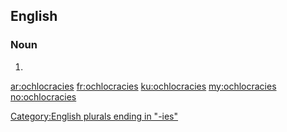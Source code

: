 ==English==

===Noun===
{{head|en}}

# {{plural of|ochlocracy}}

[[Category:English plurals ending in "-ies"]]

[[ar:ochlocracies]]
[[fr:ochlocracies]]
[[ku:ochlocracies]]
[[my:ochlocracies]]
[[no:ochlocracies]]